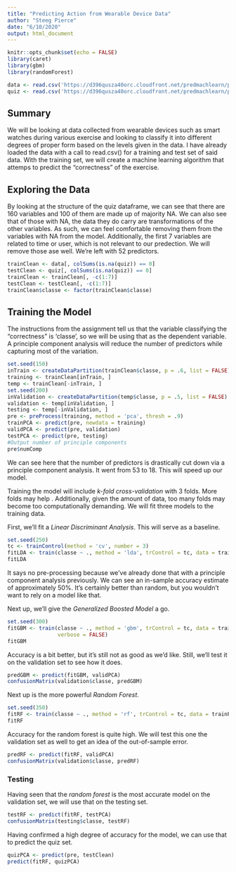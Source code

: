 ```yaml
---
title: "Predicting Action from Wearable Device Data"
author: "Steeg Pierce"
date: "6/10/2020"
output: html_document
---
```


```r
knitr::opts_chunk$set(echo = FALSE)
library(caret)
library(gbm)
library(randomForest)
```

```r
data <- read.csv('https://d396qusza40orc.cloudfront.net/predmachlearn/pml-training.csv')
quiz <- read.csv('https://d396qusza40orc.cloudfront.net/predmachlearn/pml-testing.csv')
```

## Summary

We will be looking at data collected from wearable devices such as smart watches during various exercise and looking to classify it into different degrees of proper form based on the levels given in the data. I have already loaded the data with a call to read.csv() for a training and test set of said data. With the training set, we will create a machine learning algorithm that attemps to predict the "correctness" of the exercise.

## Exploring the Data

By looking at the structure of the quiz dataframe, we can see that there are 160 variables and 100 of them are made up of majority NA. We can also see that of those with NA, the data they do carry are transformations of the other variables. As such, we can feel comfortable removing them from the variables with NA from the model. Additionally, the first 7 variables are related to time or user, which is not relevant to our predection. We will remove those ase well. We're left with 52 predictors.

```r
trainClean <- data[, colSums(is.na(quiz)) == 0]
testClean <- quiz[, colSums(is.na(quiz)) == 0]
trainClean <- trainClean[, -c(1:7)]
testClean <- testClean[, -c(1:7)]
trainClean$classe <- factor(trainClean$classe)
```

## Training the Model

The instructions from the assignment tell us that the variable classifying the "correctness" is 'classe', so we will be using that as the dependent variable. A principle component analysis will reduce the number of predictors while capturing most of the variation.

```r
set.seed(150)
inTrain <- createDataPartition(trainClean$classe, p = .6, list = FALSE)
training <- trainClean[inTrain, ]
temp <- trainClean[-inTrain, ]
set.seed(200)
inValidation <- createDataPartition(temp$classe, p = .5, list = FALSE)
validation <- temp[inValidation, ]
testing <- temp[-inValidation, ]
pre <- preProcess(training, method = 'pca', thresh = .9)
trainPCA <- predict(pre, newdata = training)
validPCA <- predict(pre, validation)
testPCA <- predict(pre, testing)
#Output number of principle components
pre$numComp
```

We can see here that the number of predictors is drastically cut down via a principle component analysis. It went from 53 to 18. This will speed up our model.

Training the model will include *k-fold cross-validation* with 3 folds. More folds may help . Additionally, given the amount of data, too many folds may become too computationally demanding. We will fit three models to the training data.

First, we'll fit a *Linear Discriminant Analysis*. This will serve as a baseline.

```r
set.seed(250)
tc <- trainControl(method = 'cv', number = 3)
fitLDA <- train(classe ~ ., method = 'lda', trControl = tc, data = trainPCA)
fitLDA
```

It says no pre-processing because we've already done that with a principle component analysis previously. We can see an in-sample accuracy estimate of approximately 50%. It's certainly better than random, but you wouldn't want to rely on a model like that.

Next up, we'll give the *Generalized Boosted Model* a go.

```r
set.seed(300)
fitGBM <- train(classe ~ ., method = 'gbm', trControl = tc, data = trainPCA,
                verbose = FALSE)
fitGBM
```

Accuracy is a bit better, but it's still not as good as we'd like. Still, we'll test it on the validation set to see how it does.

```r
predGBM <- predict(fitGBM, validPCA)
confusionMatrix(validation$classe, predGBM)
```

Next up is the more powerful *Random Forest*.

```r
set.seed(350)
fitRF <- train(classe ~ ., method = 'rf', trControl = tc, data = trainPCA)
fitRF
```

Accuracy for the random forest is quite high. We will test this one the validation set as well to get an idea of the out-of-sample error.

```r
predRF <- predict(fitRF, validPCA)
confusionMatrix(validation$classe, predRF)
```

### Testing

Having seen that the *random forest* is the most accurate model on the validation set, we will use that on the testing set.

```r
testRF <- predict(fitRF, testPCA)
confusionMatrix(testing$classe, testRF)
```

Having confirmed a high degree of accuracy for the model, we can use that to predict the quiz set.

```r
quizPCA <- predict(pre, testClean)
predict(fitRF, quizPCA)
```
